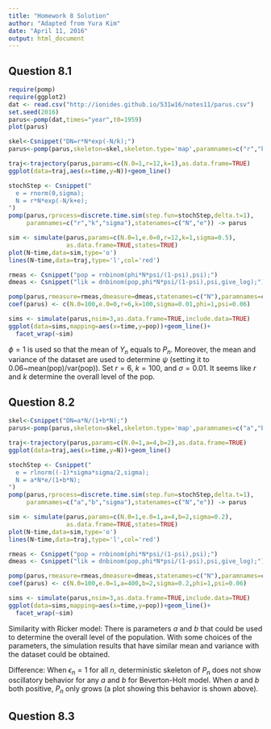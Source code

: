 ```yaml
---
title: "Homework 8 Solution"
author: "Adapted from Yura Kim"
date: "April 11, 2016"
output: html_document
---
```


## Question 8.1

```r
require(pomp)
require(ggplot2)
dat <- read.csv("http://ionides.github.io/531w16/notes11/parus.csv")
set.seed(2016)
parus<-pomp(dat,times="year",t0=1959)
plot(parus)
```

```r
skel<-Csnippet("DN=r*N*exp(-N/k);")
parus<-pomp(parus,skeleton=skel,skeleton.type='map',paramnames=c("r","k"),statenames=c("N"))
```

```r
traj<-trajectory(parus,params=c(N.0=1,r=12,k=1),as.data.frame=TRUE)
ggplot(data=traj,aes(x=time,y=N))+geom_line()
```

```r
stochStep <- Csnippet("
  e = rnorm(0,sigma);
  N = r*N*exp(-N/k+e);
")
pomp(parus,rprocess=discrete.time.sim(step.fun=stochStep,delta.t=1),
     paramnames=c("r","k","sigma"),statenames=c("N","e")) -> parus
```

```r
sim <- simulate(parus,params=c(N.0=1,e.0=0,r=12,k=1,sigma=0.5),
                as.data.frame=TRUE,states=TRUE)
plot(N~time,data=sim,type='o')
lines(N~time,data=traj,type='l',col='red')
```

```r
rmeas <- Csnippet("pop = rnbinom(phi*N*psi/(1-psi),psi);")
dmeas <- Csnippet("lik = dnbinom(pop,phi*N*psi/(1-psi),psi,give_log);")
```

```r
pomp(parus,rmeasure=rmeas,dmeasure=dmeas,statenames=c("N"),paramnames=c("phi","psi")) -> parus
coef(parus) <- c(N.0=100,e.0=0,r=6,k=100,sigma=0.01,phi=1,psi=0.06)
```

```r
sims <- simulate(parus,nsim=3,as.data.frame=TRUE,include.data=TRUE)
ggplot(data=sims,mapping=aes(x=time,y=pop))+geom_line()+
  facet_wrap(~sim)
```

$\phi=1$ is used so that the mean of $Y_n$ equals to $P_n$. Moreover, the mean and variance of the dataset are used to determine $\psi$ (setting it to 0.06~mean(pop)/var(pop)). Set $r=6$, $k=100$, and $\sigma=0.01$. It seems like $r$ and $k$ determine the overall level of the pop.

## Question 8.2

```r
skel<-Csnippet("DN=a*N/(1+b*N);")
parus<-pomp(parus,skeleton=skel,skeleton.type='map',paramnames=c("a","b"),statenames=c("N"))
```

```r
traj<-trajectory(parus,params=c(N.0=1,a=4,b=2),as.data.frame=TRUE)
ggplot(data=traj,aes(x=time,y=N))+geom_line()
```

```r
stochStep <- Csnippet("
  e = rlnorm((-1)*sigma*sigma/2,sigma);
  N = a*N*e/(1+b*N);
")
pomp(parus,rprocess=discrete.time.sim(step.fun=stochStep,delta.t=1),
     paramnames=c("a","b","sigma"),statenames=c("N","e")) -> parus
```

```r
sim <- simulate(parus,params=c(N.0=1,e.0=1,a=4,b=2,sigma=0.2),
                as.data.frame=TRUE,states=TRUE)
plot(N~time,data=sim,type='o')
lines(N~time,data=traj,type='l',col='red')
```

```r
rmeas <- Csnippet("pop = rnbinom(phi*N*psi/(1-psi),psi);")
dmeas <- Csnippet("lik = dnbinom(pop,phi*N*psi/(1-psi),psi,give_log);")
```

```r
pomp(parus,rmeasure=rmeas,dmeasure=dmeas,statenames=c("N"),paramnames=c("phi","psi")) -> parus
coef(parus) <- c(N.0=100,e.0=1,a=400,b=2,sigma=0.2,phi=1,psi=0.06)
```

```r
sims <- simulate(parus,nsim=3,as.data.frame=TRUE,include.data=TRUE)
ggplot(data=sims,mapping=aes(x=time,y=pop))+geom_line()+
  facet_wrap(~sim)
```

Similarity with Ricker model: There is parameters $a$ and $b$ that could be used to determine the overall level of the population. With some choices of the parameters, the simulation results that have similar mean and variance with the dataset could be obtained.

Difference: When $\epsilon_n=1$ for all $n$, deterministic skeleton of $P_n$ does not show oscillatory behavior for any $a$ and $b$ for Beverton-Holt model. When $a$ and $b$ both positive, $P_n$ only grows (a plot showing this behavior is shown above).   

## Question 8.3

